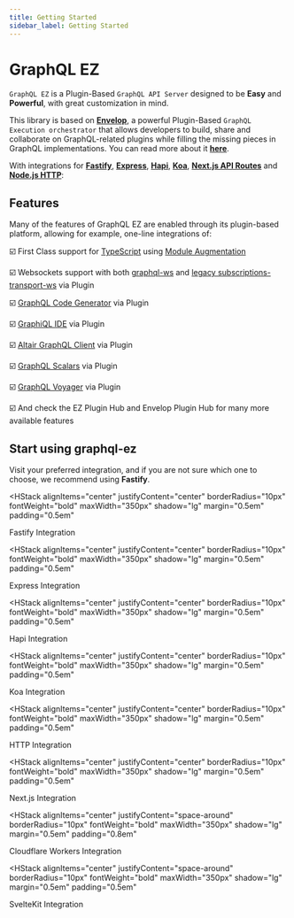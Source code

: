 ```yaml
---
title: Getting Started
sidebar_label: Getting Started
---
```


# GraphQL EZ

`GraphQL EZ` is a Plugin-Based `GraphQL API Server` designed to be **Easy** and **Powerful**,
with great customization in mind.

This library is based on [**Envelop**](https://www.envelop.dev/),
a powerful Plugin-Based `GraphQL Execution orchestrator` that allows developers to build,
share and collaborate on GraphQL-related plugins while filling the missing pieces in GraphQL implementations.
You can read more about it [**here**](https://www.envelop.dev/docs).

With integrations for [**Fastify**](https://www.fastify.io/), [**Express**](https://expressjs.com/),
[**Hapi**](https://hapi.dev/), [**Koa**](https://koajs.com/), [**Next.js API Routes**](https://nextjs.org/docs/api-routes/introduction) and
[**Node.js HTTP**](https://nodejs.org/api/http.html):

## Features

Many of the features of GraphQL EZ are enabled through its plugin-based platform, allowing for example, one-line integrations of:

:ballot_box_with_check: First Class support for [TypeScript](https://www.typescriptlang.org/) using [Module Augmentation](https://www.typescriptlang.org/docs/handbook/declaration-merging.html#module-augmentation)

:ballot_box_with_check: Websockets support with both [graphql-ws](https://github.com/enisdenjo/graphql-ws) and [legacy subscriptions-transport-ws](https://github.com/apollographql/subscriptions-transport-ws) via <Link color="blue.500" href="/plugins/websockets" fontWeight="bold">Plugin</Link>

:ballot_box_with_check: [GraphQL Code Generator](https://www.graphql-code-generator.com/) via <Link color="blue.500" href="/plugins/codegen" fontWeight="bold">Plugin</Link>

:ballot_box_with_check: [GraphiQL IDE](https://github.com/graphql/graphiql) via <Link color="blue.500" href="/plugins/graphiql" fontWeight="bold">Plugin</Link>

:ballot_box_with_check: [Altair GraphQL Client](https://altair.sirmuel.design/) via <Link color="blue.500" href="/plugins/altair" fontWeight="bold">Plugin</Link>

:ballot_box_with_check: [GraphQL Scalars](https://www.graphql-scalars.dev/) via <Link color="blue.500" href="/plugins/scalars" fontWeight="bold">Plugin</Link>

:ballot_box_with_check: [GraphQL Voyager](https://apis.guru/graphql-voyager/) via <Link color="blue.500" href="/plugins/voyager" fontWeight="bold">Plugin</Link>

:ballot_box_with_check: And check the <Link color="blue.500" fontWeight="bold" href="/plugins">EZ Plugin Hub</Link> and <Link color="blue.500" fontWeight="bold" href="https://www.envelop.dev/plugins">Envelop Plugin Hub</Link> for many more available features

## Start using graphql-ez

Visit your preferred integration, and if you are not sure which one to choose, we recommend using **Fastify**.

<HStack
  alignItems="center"
  justifyContent="center"
  borderRadius="10px"
  fontWeight="bold"
  maxWidth="350px"
  shadow="lg"
  margin="0.5em"
  padding="0.5em"
>
  <FastifyLogo />
  <Link href="/docs/integrations/fastify" color="blue.600">
    Fastify Integration
  </Link>
</HStack>

<HStack
  alignItems="center"
  justifyContent="center"
  borderRadius="10px"
  fontWeight="bold"
  maxWidth="350px"
  shadow="lg"
  margin="0.5em"
  padding="0.5em"
>
  <ExpressLogo />
  <Link href="/docs/integrations/express" fontSize="1em" color="blue.600">
    Express Integration
  </Link>
</HStack>

<HStack
  alignItems="center"
  justifyContent="center"
  borderRadius="10px"
  fontWeight="bold"
  maxWidth="350px"
  shadow="lg"
  margin="0.5em"
  padding="0.5em"
>
  <HapiLogo />
  <Link href="/docs/integrations/hapi" color="blue.600">
    Hapi Integration
  </Link>
</HStack>

<HStack
  alignItems="center"
  justifyContent="center"
  borderRadius="10px"
  fontWeight="bold"
  maxWidth="350px"
  shadow="lg"
  margin="0.5em"
  padding="0.5em"
>
  <KoaLogo />
  <Link href="/docs/integrations/koa" color="blue.600">
    Koa Integration
  </Link>
</HStack>

<HStack
  alignItems="center"
  justifyContent="center"
  borderRadius="10px"
  fontWeight="bold"
  maxWidth="350px"
  shadow="lg"
  margin="0.5em"
  padding="0.5em"
>
  <NodeLogo />
  <Link href="/docs/integrations/http" color="blue.600">
    HTTP Integration
  </Link>
</HStack>

<HStack
  alignItems="center"
  justifyContent="center"
  borderRadius="10px"
  fontWeight="bold"
  maxWidth="350px"
  shadow="lg"
  margin="0.5em"
  padding="0.5em"
>
  <NextjsLogo />
  <Link href="/docs/integrations/nextjs" color="blue.600">
    Next.js Integration
  </Link>
</HStack>

<HStack
  alignItems="center"
  justifyContent="space-around"
  borderRadius="10px"
  fontWeight="bold"
  maxWidth="350px"
  shadow="lg"
  margin="0.5em"
  padding="0.8em"
>
  <CloudflareWorkersLogo />
  <Link href="/docs/integrations/cloudflare" color="blue.600" width="180px">
    Cloudflare Workers Integration
  </Link>
</HStack>

<HStack
  alignItems="center"
  justifyContent="space-around"
  borderRadius="10px"
  fontWeight="bold"
  maxWidth="350px"
  shadow="lg"
  margin="0.5em"
  padding="0.5em"
>
  <SvelteKitLogo width="100px" />
  <Link href="/docs/integrations/sveltekit" color="blue.600" width="180px">
    SvelteKit Integration
  </Link>
</HStack>
